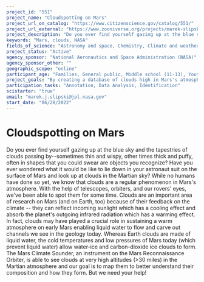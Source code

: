 ```yaml
---
project_id: "551"
project_name: "Cloudspotting on Mars"
project_url_on_catalog: "https://www.citizenscience.gov/catalog/551/"
project_url_external: "https://www.zooniverse.org/projects/marek-slipski/cloudspotting-on-mars/"
project_description: "Do you ever find yourself gazing up at the blue sky and the tapestries of clouds passing by--sometimes thin and wispy, other times thick and puffy, often in shapes that you could swear are objects you recognize? Have you ever wondered what it would be like to lie down in your astronaut suit on the surface of Mars and look up at clouds in the Martian sky? While no humans have done so yet, we know that clouds are a regular phenomenon in Mars&#39;s atmosphere. With the help of telescopes, orbiters, and our rovers&#39; eyes, we&#39;ve been able to spot them for some time. Clouds are an important area of research on Mars (and on Earth, too) because of their feedback on the climate -- they can reflect incoming sunlight which has a cooling effect and absorb the planet&#39;s outgoing infrared radiation which has a warming effect. In fact, clouds may have played a crucial role in sustaining a warm atmosphere on early Mars enabling liquid water to flow and carve out channels we see in the geology today. Whereas Earth clouds are made of liquid water, the cold temperatures and low pressures of Mars today (which prevent liquid water) allow water-ice and carbon-dioxide ice clouds to form. The Mars Climate Sounder, an instrument on the Mars Reconnaissance Orbiter, is able to see clouds at very high altitudes (&gt;30 miles) in the Martian atmosphere and our goal is to map them to better understand their composition and how they form. But we need your help!"
keywords: "Mars, clouds, NASA"
fields_of_science: "Astronomy and space, Chemistry, Climate and weather, Physics"
project_status: "Active"
agency_sponsor: "National Aeronautics and Space Administration (NASA)"
agency_sponsor_other: ""
geographic_scope: "online"
participant_age: "Families, General public, Middle school (11-13), Youth/teen (up to 17)"
project_goals: "By creating a database of clouds high in Mars's atmosphere we can better understand how clouds form on Mars, what they're made of, and how they affect the climate."
participation_tasks: "Annotation, Data Analysis, Identification"
scistarter: "true"
email: "marek.j.slipski@jpl.nasa.gov"
start_date: "06/28/2022"
---
```


# Cloudspotting on Mars

Do you ever find yourself gazing up at the blue sky and the tapestries of clouds passing by--sometimes thin and wispy, other times thick and puffy, often in shapes that you could swear are objects you recognize? Have you ever wondered what it would be like to lie down in your astronaut suit on the surface of Mars and look up at clouds in the Martian sky? While no humans have done so yet, we know that clouds are a regular phenomenon in Mars&#39;s atmosphere. With the help of telescopes, orbiters, and our rovers&#39; eyes, we&#39;ve been able to spot them for some time. Clouds are an important area of research on Mars (and on Earth, too) because of their feedback on the climate -- they can reflect incoming sunlight which has a cooling effect and absorb the planet&#39;s outgoing infrared radiation which has a warming effect. In fact, clouds may have played a crucial role in sustaining a warm atmosphere on early Mars enabling liquid water to flow and carve out channels we see in the geology today. Whereas Earth clouds are made of liquid water, the cold temperatures and low pressures of Mars today (which prevent liquid water) allow water-ice and carbon-dioxide ice clouds to form. The Mars Climate Sounder, an instrument on the Mars Reconnaissance Orbiter, is able to see clouds at very high altitudes (&gt;30 miles) in the Martian atmosphere and our goal is to map them to better understand their composition and how they form. But we need your help!
